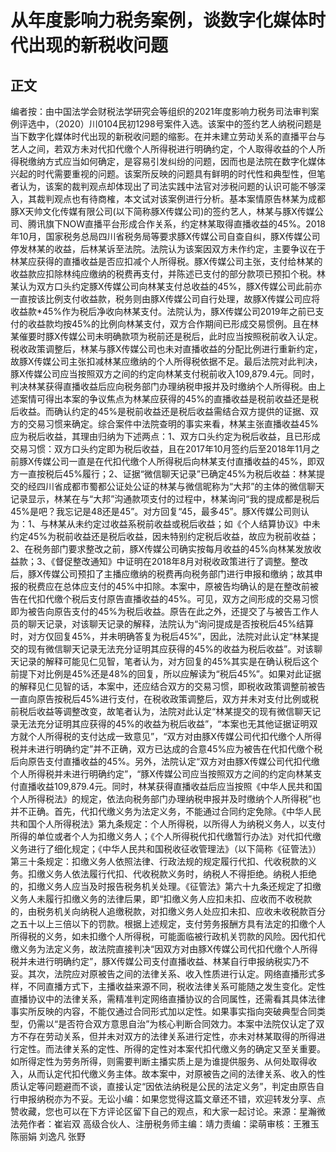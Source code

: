 # 从年度影响力税务案例，谈数字化媒体时代出现的新税收问题
## 正文
编者按：由中国法学会财税法学研究会等组织的2021年度影响力税务司法审判案例评选中，（2020）川0104民初1298号案件入选。该案中的签约艺人纳税问题是当下数字化媒体时代出现的新税收问题的缩影。在并未建立劳动关系的直播平台与艺人之间，若双方未对代扣代缴个人所得税进行明确约定，个人取得收益的个人所得税缴纳方式应当如何确定，是容易引发纠纷的问题，因而也是法院在数字化媒体兴起的时代需要重视的问题。该案所反映的问题具有鲜明的时代性和典型性，但笔者认为，该案的裁判观点却体现出了司法实践中法官对涉税问题的认识可能不够深入，其裁判观点也有待商榷，本文试对该案例进行分析。基本案情原告林某为成都豚X天帅文化传媒有限公司(以下简称豚X传媒公司)的签约艺人，林某与豚X传媒公司、腾讯旗下NOW直播平台形成合作关系，约定林某取得直播收益的45%。2018年10月，国家税务总局四川省税务局等要求豚X传媒公司自查自纠，豚X传媒公司停发林某的收益，后林某诉至法院。法院认为该案因双方未作约定，主要争议在于林某应获得的直播收益是否应扣减个人所得税。豚X传媒公司主张，支付给林某的收益款应扣除林纯应缴纳的税费再支付，并陈述已支付的部分款项已预扣个税。林某认为双方口头约定豚X传媒公司向林某支付总收益的45%，豚X传媒公司此前亦一直按该比例支付收益款，税务则由豚X传媒公司自行处理，故豚X传媒公司应将收益款*45%作为税后净收向林某支付。法院认为，豚X传媒公司2019年之前已支付的收益款均按45%的比例向林某支付，双方合作期间已形成交易惯例。且在林某催要时豚X传媒公司未明确款项为税前还是税后，此时应当按照税前收入认定。税收政策调整后，林某与豚X传媒公司也未对直播收益的分配比例进行重新约定，故豚X传媒公司主张扣减林某应缴纳的个人所得税依据不足。最后法院对此判决，豚X传媒公司应当按照双方之间的约定向林某支付税前收入109,879.4元。同时，判决林某获得直播收益后应向税务部门办理纳税申报并及时缴纳个人所得税。由上述案情可得出本案的争议焦点为林某应获得的45%的直播收益是税前收益还是税后收益。而确认约定的45%是税前收益还是税后收益需结合双方提供的证据、双方的交易习惯来确定。综合案件中法院查明的事实来看，林某主张直播收益45%应为税后收益，其理由归纳为下述两点：1、双方口头约定为税后收益，且已形成交易习惯：双方口头约定即为税后收益，且在2017年10月签约后至2018年11月之前豚X传媒公司一直是在代扣代缴个人所得税后向林某支付直播收益的45%，即双方一直按税后45%履行；2、证据“微信聊天记录”已确定45%为税后收益：林某提交的经四川省成都市蜀都公证处公证的林某与微信昵称为“大邦”的主体的微信聊天记录显示，林某在与“大邦”沟通款项支付的过程中，林某询问“我的提成都是税后45%是吧？我忘记是48还是45”。对方回复“45，最多45”。豚X传媒公司则认为：1、与林某从未约定过收益系税前收益或税后收益；如《个人结算协议》中未约定45%为税前收益还是税后收益，因未特别约定税后收益，故应为税前收益；2、在税务部门要求整改之前，豚X传媒公司确实按每月收益的45%向林某发放收益款；3、《督促整改通知》中证明在2018年8月对税收政策进行了调整。整改后，豚X传媒公司预扣了主播应缴纳的税费再向税务部门进行申报和缴纳；故其申报的税费应在总体应支付的45%中扣除。本案中，原被告均确认的是在整改前被告在代扣代缴个税后支付原告直播收益的45%。可见，双方之间形成的交易习惯即为被告向原告支付的45%为税后收益。原告在此之外，还提交了与被告工作人员的聊天记录，对该聊天记录的解释，法院认为“询问提成是否按税后45%结算时，对方仅回复45%，并未明确答复为税后45%”，因此，法院对此认定“林某提交的现有微信聊天记录无法充分证明其应获得的45%的收益为税后收益”。对该聊天记录的解释可能见仁见智，笔者认为，对方回复的45%其实是在确认税后这个前提下对比例是45%还是48%的回复，所以应解读为“税后45%”。如果对此证据的解释见仁见智的话，本案中，还应结合双方的交易习惯，即税收政策调整前被告一直向原告按税后45%进行支付，在税收政策调整后，双方并未对支付比例或税前税后收益等调整改变，故笔者认为，法院对此认定“林某提交的现有微信聊天记录无法充分证明其应获得的45%的收益为税后收益”，“本案也无其他证据证明双方就个人所得税的支付达成一致意见”，“双方对由豚X传媒公司代扣代缴个人所得税并未进行明确约定”并不正确，双方已达成的合意45%应为被告在代扣代缴个税后向原告支付直播收益的45%。另外，法院认定“双方对由豚X传媒公司代扣代缴个人所得税并未进行明确约定”，“豚X传媒公司应当按照双方之间的约定向林某支付直播收益109,879.4元。同时，林某获得直播收益后应当按照《中华人民共和国个人所得税法》的规定，依法向税务部门办理纳税申报并及时缴纳个人所得税”也并不正确。首先，代扣代缴义务为法定义务，不能通过合同约定免除。《中华人民共和国个人所得税法》第九条规定：个人所得税，以所得人为纳税义务人，以支付所得的单位或者个人为扣缴义务人；《个人所得税代扣代缴暂行办法》对代扣代缴义务进行了细化规定；《中华人民共和国税收征收管理法》（以下简称《征管法》）第三十条规定：扣缴义务人依照法律、行政法规的规定履行代扣、代收税款的义务。扣缴义务人依法履行代扣、代收税款义务时，纳税人不得拒绝。纳税人拒绝的，扣缴义务人应当及时报告税务机关处理。《征管法》第六十九条还规定了扣缴义务人未履行扣缴义务的法律后果，即“扣缴义务人应扣未扣、应收而不收税款的，由税务机关向纳税人追缴税款，对扣缴义务人处应扣未扣、应收未收税款百分之五十以上三倍以下的罚款。根据上述规定，支付劳务报酬方具有法定的扣缴个人所得税的义务，如未扣缴个人所得税，可能面临被行政机关罚款的风险。因代扣代缴义务为法定义务，故法院直接判决“因双方对由豚X传媒公司代扣代缴个人所得税并未进行明确约定”，豚X传媒公司支付直播收益、林某自行申报纳税实乃不妥。其次，法院应对原被告之间的法律关系、收入性质进行认定。网络直播形式多样，不同直播方式下，主播收益来源不同，税收法律关系可能随之发生变化。定性直播协议中的法律关系，需精准判定网络直播协议的合同属性，还需看其具体法律事实所反映的内容，不能仅通过合同形式加以定性。如果事实指向突破典型合同类型，仍需以“是否符合双方意思自治”为核心判断合同效力。本案中法院仅认定了双方不存在劳动关系，但并未对双方的法律关系进行定性，亦未对林某取得的所得进行定性。而法律关系的定性、所得的定性对本案代扣代缴义务的确定又至关重要。如所得定性为劳务所得，则需要判断主播实质上是为谁提供服务、从何处取得收入，从而认定代扣代缴义务主体。故本案中，对原被告之间的法律关系、收入的性质认定等问题避而不谈，直接认定“因依法纳税是公民的法定义务”，判定由原告自行申报纳税亦为不妥。无讼小编：如果您觉得这篇文章还不错，欢迎转发分享、点赞收藏，您也可以在下方评论区留下自己的观点，和大家一起讨论。来源：星瀚微法苑作者：崔岩双 高级合伙人、注册税务师主编：靖力责编：梁萌审核：王雅玉 陈丽娟 刘逸凡 张野